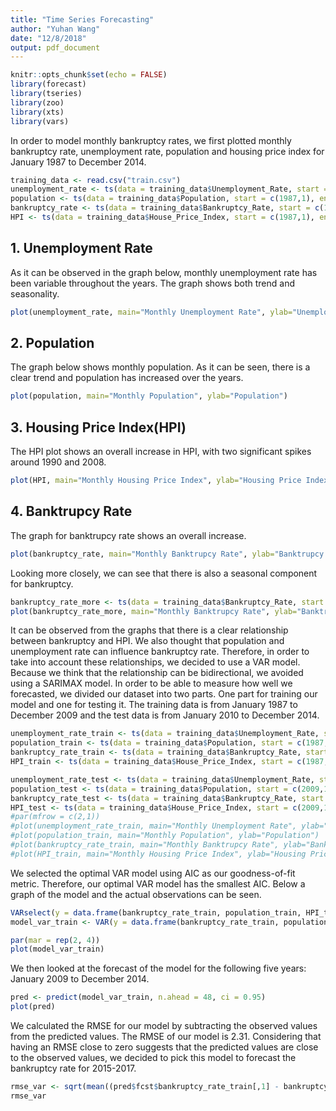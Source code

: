 ```yaml
---
title: "Time Series Forecasting"
author: "Yuhan Wang"
date: "12/8/2018"
output: pdf_document
---
```


```r
knitr::opts_chunk$set(echo = FALSE)
library(forecast)
library(tseries)
library(zoo)
library(xts)
library(vars)
```

In order to model monthly bankruptcy rates, we first plotted monthly bankruptcy rate, unemployment rate, population and housing price index for January 1987 to December 2014.

```r
training_data <- read.csv("train.csv")
unemployment_rate <- ts(data = training_data$Unemployment_Rate, start = c(1987,1), end = c(2014,12), frequency = 12)
population <- ts(data = training_data$Population, start = c(1987,1), end = c(2014,12), frequency = 12)
bankruptcy_rate <- ts(data = training_data$Bankruptcy_Rate, start = c(1987,1), end = c(2014,12), frequency = 12)
HPI <- ts(data = training_data$House_Price_Index, start = c(1987,1), end = c(2014,12), frequency = 12)
```

## 1. Unemployment Rate
As it can be observed in the graph below, monthly unemployment rate has been variable throughout the years. The graph shows both trend and seasonality.

```r
plot(unemployment_rate, main="Monthly Unemployment Rate", ylab="Unemployment Rate")
```

## 2. Population
The graph below shows monthly population. As it can be seen, there is a clear trend and population has increased over the years.

```r
plot(population, main="Monthly Population", ylab="Population")
```

## 3. Housing Price Index(HPI)
The HPI plot shows an overall increase in HPI, with two significant spikes around 1990 and 2008.

```r
plot(HPI, main="Monthly Housing Price Index", ylab="Housing Price Index")
```

## 4. Banktrupcy Rate
The graph for banktrupcy rate shows an overall increase. 

```r
plot(bankruptcy_rate, main="Monthly Banktrupcy Rate", ylab="Banktrupcy Rate")
```

Looking more closely, we can see that there is also a seasonal component for bankruptcy.

```r
bankruptcy_rate_more <- ts(data = training_data$Bankruptcy_Rate, start = c(2007,1), end = c(2013,12), frequency = 12)
plot(bankruptcy_rate_more, main="Monthly Banktrupcy Rate", ylab="Banktrupcy Rate")
```

It can be observed from the graphs that there is a clear relationship between bankruptcy and HPI. We also thought that population and unemployment rate can influence bankruptcy rate. Therefore, in order to take into account these relationships, we decided to use a VAR model. Because we think that the relationship can be bidirectional, we avoided using a SARIMAX model.
\newline
In order to be able to measure how well we forecasted, we divided our dataset into two parts. One part for training our model and one for testing it. The training data is from January 1987 to December 2009 and the test data is from January 2010 to December 2014.  

```r
unemployment_rate_train <- ts(data = training_data$Unemployment_Rate, start = c(1987,1), end = c(2009,12), frequency = 12)
population_train <- ts(data = training_data$Population, start = c(1987,1), end = c(2009,12), frequency = 12)
bankruptcy_rate_train <- ts(data = training_data$Bankruptcy_Rate, start = c(1987,1), end = c(2009,12), frequency = 12)
HPI_train <- ts(data = training_data$House_Price_Index, start = c(1987,1), end = c(2009,12), frequency = 12)

unemployment_rate_test <- ts(data = training_data$Unemployment_Rate, start = c(2009,1), end = c(2014,12), frequency = 12)
population_test <- ts(data = training_data$Population, start = c(2009,1), end = c(2014,12), frequency = 12)
bankruptcy_rate_test <- ts(data = training_data$Bankruptcy_Rate, start = c(2009,1), end = c(2014,12), frequency = 12)
HPI_test <- ts(data = training_data$House_Price_Index, start = c(2009,1), end = c(2014,12), frequency = 12)
#par(mfrow = c(2,1))
#plot(unemployment_rate_train, main="Monthly Unemployment Rate", ylab="Unemployment Rate")
#plot(population_train, main="Monthly Population", ylab="Population")
#plot(bankruptcy_rate_train, main="Monthly Banktrupcy Rate", ylab="Banktrupcy Rate")
#plot(HPI_train, main="Monthly Housing Price Index", ylab="Housing Price Index")
```

We selected the optimal VAR model using AIC as our goodness-of-fit metric. Therefore, our optimal VAR model has the smallest AIC. Below a graph of the model and the actual observations can be seen.

```r
VARselect(y = data.frame(bankruptcy_rate_train, population_train, HPI_train,unemployment_rate_train))
model_var_train <- VAR(y = data.frame(bankruptcy_rate_train, population_train, HPI_train,unemployment_rate_train), p = 10)
```

```r
par(mar = rep(2, 4))
plot(model_var_train)
```

We then looked at the forecast of the model for the following five years: January 2009 to December 2014.

```r
pred <- predict(model_var_train, n.ahead = 48, ci = 0.95)
plot(pred)

```

We calculated the RMSE for our model by subtracting the observed values from the predicted values. The RMSE of our model is 2.31. Considering that having an RMSE close to zero suggests that the predicted values are close to the observed values, we decided to pick this model to forecast the bankruptcy rate for 2015-2017.

```r
rmse_var <- sqrt(mean((pred$fcst$bankruptcy_rate_train[,1] - bankruptcy_rate_test)^2))
rmse_var
```